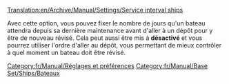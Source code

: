 [[Translation:en/Archive/Manual/Settings/Service interval ships]]


Avec cette option, vous pouvez fixer le nombre de jours qu'un bateau attendra depuis sa dernière maintenance avant d'aller à un dépôt pour y être de nouveau révisé. Cela peut aussi être mis à '''désactivé''' et vous pourrez utiliser l'ordre d'aller au dépôt, vous permettant de mieux contrôler à quel moment un bateau doit être révisé.
[[Category:fr/Manual/Réglages et préférences]]
[[Category:fr/Manual/Base Set/Ships/Bateaux]]
{{fr/Manual/Amorce}}